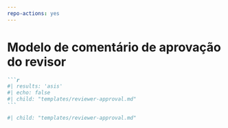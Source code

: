 ```yaml
---
repo-actions: yes
---
```


# Modelo de comentário de aprovação do revisor {#approval2template}

::: {.content-hidden when-format="pdf"}

````markdown
```r
#| results: 'asis'
#| echo: false
#| child: "templates/reviewer-approval.md"
```
````

:::

::: {.content-visible when-format="pdf"}

```r
#| child: "templates/reviewer-approval.md"

```

:::


